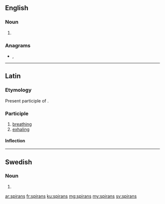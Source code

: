 ==English==

===Noun===
{{head|en|noun plural form}}

# {{plural of|spiran|lang=en}}

===Anagrams===
* {{l|en|spinars}}, {{l|en|sprains}}

----

==Latin==

===Etymology===
Present participle of {{m|la|spīrō}}.

===Participle===
{{la-present participle|spīr|ans}}

# [[breathing]]
# [[exhaling]]

====Inflection====
{{la-decl-3rd-part|spīrāns}}

----

==Swedish==

===Noun===
{{head|sv|noun form}}

# {{sv-noun-form-def-gen|spira}}

[[ar:spirans]]
[[fr:spirans]]
[[ku:spirans]]
[[mg:spirans]]
[[my:spirans]]
[[sv:spirans]]